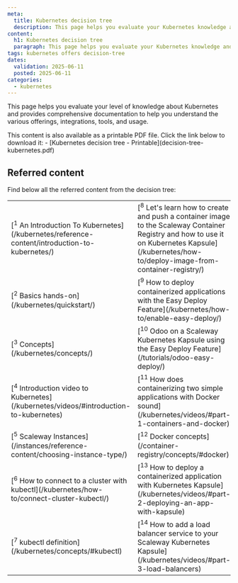 ```yaml
---
meta:
  title: Kubernetes decision tree
  description: This page helps you evaluate your Kubernetes knowledge and presents valuable documentation to understand its functioning and possibilities.
content:
  h1: Kubernetes decision tree
  paragraph: This page helps you evaluate your Kubernetes knowledge and presents valuable documentation to understand its functioning and possibilities.
tags: kubernetes offers decision-tree
dates:
  validation: 2025-06-11
  posted: 2025-06-11
categories:
  - kubernetes
---
```


This page helps you evaluate your level of knowledge about Kubernetes and provides comprehensive documentation to help you understand the various offerings, integrations, tools, and usage.

<Lightbox src="DecisionTreeKubernetes-DocumentationWebsite.webp" alt="" size="large" />

<Message type="tip">
  This content is also available as a printable PDF file. Click the link below to download it:
  - [Kubernetes decision tree - Printable](decision-tree-kubernetes.pdf)
</Message>

## Referred content

Find below all the referred content from the decision tree:

<font size="2">
<table>
    <tr>
        <td>[<sup>1</sup> An Introduction To Kubernetes](/kubernetes/reference-content/introduction-to-kubernetes/)</td>
        <td>[<sup>8</sup> Let's learn how to create and push a container image to the Scaleway Container Registry and how to use it on Kubernetes Kapsule](/kubernetes/how-to/deploy-image-from-container-registry/)</td>
    </tr>
    <tr>
        <td>[<sup>2</sup> Basics hands-on](/kubernetes/quickstart/)</td>
        <td>[<sup>9</sup> How to deploy containerized applications with the Easy Deploy Feature](/kubernetes/how-to/enable-easy-deploy/)</td>
    </tr>
    <tr>
        <td>[<sup>3</sup> Concepts](/kubernetes/concepts/)</td>
        <td>[<sup>10</sup> Odoo on a Scaleway Kubernetes Kapsule using the Easy Deploy Feature](/tutorials/odoo-easy-deploy/)</td>
    </tr>
    <tr>
        <td>[<sup>4</sup> Introduction video to Kubernetes](/kubernetes/videos/#introduction-to-kubernetes)</td>
        <td>[<sup>11</sup> How does containerizing two simple applications with Docker sound](/kubernetes/videos/#part-1-containers-and-docker)</td>
    </tr>
    <tr>
        <td>[<sup>5</sup> Scaleway Instances](/instances/reference-content/choosing-instance-type/)</td>
        <td>[<sup>12</sup> Docker concepts](/container-registry/concepts/#docker)</td>
    </tr>
    <tr>
        <td>[<sup>6</sup> How to connect to a cluster with kubectl](/kubernetes/how-to/connect-cluster-kubectl/)</td>
        <td>[<sup>13</sup> How to deploy a containerized application with Kubernetes Kapsule](/kubernetes/videos/#part-2-deploying-an-app-with-kapsule)</td>
    </tr>
    <tr>
        <td>[<sup>7</sup> kubectl definition](/kubernetes/concepts/#kubectl)</td>
        <td>[<sup>14</sup> How to add a load balancer service to your Scaleway Kubernetes Kapsule](/kubernetes/videos/#part-3-load-balancers)</td>
    </tr>
</table>
</font>